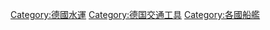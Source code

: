 {{Commonscat|Ships of Germany}}

[[Category:德國水運|Category:德國水運]]
[[Category:德国交通工具‎|Category:德国交通工具‎]]
[[Category:各國船艦|Category:各國船艦]]
